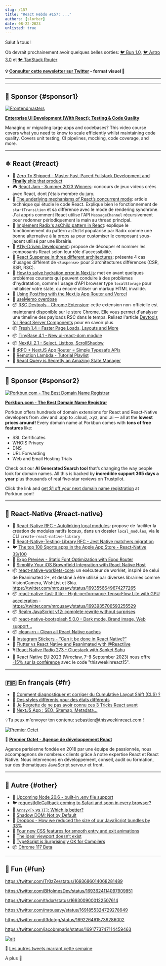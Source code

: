 ```yaml
---
slug: /157
title: "React Hebdo #157: ..."
authors: [slorber]
date: 08-22-2023
unlisted: true
---
```


Salut à tous !

Ob devrait prochainement avoir quelques belles sorties: [🐦 Bun 1.0](https://twitter.com/jarredsumner/status/1693657906917585359), [🐦 Astro 3.0](https://twitter.com/astrodotbuild/status/1693655809711108456) et [🐦 TanStack Router](https://twitter.com/tannerlinsley/status/1691936709498552654)

<Todo />

<!-- truncate -->

**💡 [Consulter cette newsletter sur Twitter](https://slo.im/thread) - format visuel 🎨**

---


<Support />

---

## 💸 Sponsor {#sponsor1}

[![Frontendmasters](/emails/issues/151/frontendmasters.png)](https://frontendmasters.com/courses/enterprise-ui-dev/?utm_source=email&utm_medium=thisweekinreact&utm_content=uidev)

**[Enterprise UI Development (With React): Testing & Code Quality](https://frontendmasters.com/courses/enterprise-ui-dev/?utm_source=email&utm_medium=thisweekinreact&utm_content=uidev)**

Managing or migrating large apps and codebases? This video course covers what you need to know to scale efficiently whilst maintaining code quality. Covers unit testing, CI pipelines, mocking, code coverage, and more.

---

## ⚛️ React {#react}

- 💸 [Zero To Shipped - Master Fast-Paced Fullstack Development and **Finally** ship that product](https://www.zerotoshipped.com/)
- 🎮 [React Jam - Summer 2023 Winners](https://reactjam.com/summer-2023-winners): concours de jeux videos créés avec React, dont j'étais membre du jury.
- 📜 [The underlying mechanisms of React’s concurrent mode](https://andreigatej.dev/blog/the-underlying-mechanisms-of-reacts-concurrent-mode/): article technique qui étudie le code React. Explique bien le fonctionnement de `startTransition` et sa différence avec le mode de rendering synchrone. J'ai appris comment React utilise l'API `MessageChannel` récursivement pour redonner périodiquement la main au thread principal.
- 📜 [Implement Radix's asChild pattern in React](https://www.jacobparis.com/content/react-as-child): explique le fonctionnement du pattern `asChild` popularisé par Radix comme une bonne alternative à la props `as` pour customiser le composant sous-jacent utilisé par une librairie.
- 📜 [A11y-Driven Development](https://www.simplethread.com/a11y-driven-development/): propose de découper et nommer les composants React selon leur rôle d'accessibilité.
- 📜 [React Suspense in three different architectures](https://elanmed.dev/blog/suspense-in-different-architectures): présente 4 cas d'usages différent de `<Suspense>` pour 3 architectures différences (CSR, SSR, RSC).
- 📜 [How to solve hydration error in Next.js](https://chirag-gupta.hashnode.dev/how-to-solve-hydration-error-in-nextjs): met en avant quelques problèmes courants qui peuvent conduire à des problèmes d'hydratation, comme l'usage d'API browser type `localStorage` pour initialiser votre state, ou encore utiliser un markup HTML invalide.
- 📜 [Using PostHog with the Next.js App Router and Vercel](https://vercel.com/guides/posthog-nextjs-vercel-feature-flags-analytics)
- 📜 [useMemo overdose](https://edvins.io/usememo-overdose)
- 📦 [RSC Devtools - Chrome Extension](https://chrome.google.com/webstore/detail/rsc-devtools/jcejahepddjnppkhomnidalpnnnemomn): cette extension non-officielle est maintenant disponible sur le store Chrome. Elle vous permet d'analyser une timeline des payloads RSC dans le temps. Relisez l'article [Devtools for React Server Components](https://www.alvar.dev/blog/creating-devtools-for-react-server-components) pour en savoir plus.
- 📦 [Fresh 1.4 – Faster Page Loads, Layouts and More](https://deno.com/blog/fresh-1.4)
- 📦 [TinyBase 4.1 - New ui-react-dom module](https://tinybase.org/guides/releases/)
- 📦 [NextUI 2.1 - Select, Listbox, ScrollShadow](https://nextui.org/blog/v2.1.0)
- 🎥 [tRPC + NextJS App Router = Simple Typesafe APIs](https://www.youtube.com/watch?v=qCLV0Iaq9zU)
- 🎥 [Remotion Lambda - Tutorial Playlist](https://www.youtube.com/playlist?list=PLRHdymbhXiIRgAeAUpMxe7l7BNliHfWUq)
- 🎥 [React Query is Secretly an Amazing State Manager](https://www.youtube.com/watch?v=0X3TlVklT-A)

<SubscribeFormEmbed placement="middle" />

---

## 💸 Sponsor {#sponsor2}

[![Porkbun.com - The Best Domain Name Registrar](/emails/issues/150/porkbun.png)](https://porkbun.com/?coupon=TWIREACT&utm_source=TWIREACT&utm_medium=Newsletter&utm_campaign=twirjune2023)

**[Porkbun.com - The Best Domain Name Registrar](https://porkbun.com/?coupon=TWIREACT&utm_source=TWIREACT&utm_medium=Newsletter&utm_campaign=twirjune2023)**

Porkbun offers hundreds of domain extensions for React and React-Native developers from .dev and .app to .cloud, .xyz, and .ai — all at the **lowest prices around!** Every domain name at Porkbun comes with **tons of free features** like:

- SSL Certificates
- WHOIS Privacy
- DNS
- URL Forwarding
- Web and Email Hosting Trials

Check out our **AI Generated Search tool** that’s changing the way people look for domain names. All this is backed by **incredible support 365 days a year** plus thousands of real five-star reviews on Trustpilot.

Click the link and [get $1 off your next domain name registration](https://porkbun.com/?coupon=TWIREACT&utm_source=TWIREACT&utm_medium=Newsletter&utm_campaign=twirjune2023) at Porkbun.com!

---

## 📱 React-Native {#react-native}

- 💬 [React-Native RFC - Autolinking local modules](https://github.com/react-native-community/discussions-and-proposals/pull/702): propose de faciliter la création de modules natifs locaux, dans un dossier `local_modules`, via le CLI `create-react-native-library`
- 💬 [React-Native-Testing-Library RFC - Jest Native matchers migration](https://github.com/callstack/react-native-testing-library/issues/1468)
- 🐦 [The top 100 Sports apps in the Apple App Store - React-Native 33/100](https://twitter.com/Baconbrix/status/1692215896029212847)
- 👀 [Expo Preview - Static Font Optimization with Expo Router](https://twitter.com/Baconbrix/status/1692990529800167441)
- 📜 [Simplify Your iOS Brownfield Integration with React Native Host](https://www.callstack.com/blog/simplify-your-ios-brownfield-integration-with-react-native-host)
- 📦 [react-native-worklets-core](https://github.com/margelo/react-native-worklets-core): un exécuteur de worklet, inspiré de celui de Reanimated 2+, et destiné à être utilisé par diverses librairies comme VisionCamera, WishList et Skia. https://twitter.com/mrousavy/status/1693556649674277265
- 📦 [react-native-fast-tflite - High-performance TensorFlow Lite with GPU acceleration](https://github.com/mrousavy/react-native-fast-tflite) - https://twitter.com/mrousavy/status/1693935706593255529
- 📦 [Realm JavaScript v12: complete rewrite without surprises](https://medium.com/realm/realm-javascript-v12-complete-rewrite-without-surprises-62eea2a2e8ae)
- 📦 [react-native-bootsplash 5.0.0 - Dark mode, Brand image, Web support...](https://github.com/zoontek/react-native-bootsplash/releases/tag/5.0.0)
- 📦 [clean-rn - Clean all React Native caches](https://github.com/mrousavy/clean-rn)
- 🎥 [Instagram Stickers - “Can it be done in React Native?”](https://www.youtube.com/watch?v=5yM4NPcTwY4)
- 🎥 [Flutter vs React Native and Reanimated with @Reactiive](https://www.youtube.com/watch?v=A19-UEUrg6A)
- 🎙️ [React Native Radio 273 - Gluestack with Sanket Sahu](https://react-native-radio.simplecast.com/episodes/rnr-273-gluestack-with-sanket-sahu)
- 👥 [React Native EU 2023](https://www.react-native.eu/) (Wrocław, 7–8 September 2023) nous offre [-15% sur la conférence](https://ti.to/react-native-eu/2023/discount/thisweekinreact15) avec le code "thisweekinreact15".

<Todo />

---

## 🇫🇷 En français {#fr}

- 📜 [Comment diagnostiquer et corriger du Cumulative Layout Shift (CLS) ?](https://www.julienpradet.fr/tutoriels/comment-detecter-du-cls/)
- 📜 [Des styles différents pour des états différents](https://www.swebdev.fr/blog/des-styles-differents-pour-des-etats-differents)
- 🎥 [Je Regrette de ne pas avoir connu ces 3 Tricks React avant](https://www.youtube.com/watch?v=taw7AYTN0ds)
- 🎥 [NextJS App : SEO, Sitemap, Metadata...](https://www.youtube.com/watch?v=QeascD-piHA)

💡Tu peux m'envoyer ton contenu: [sebastien@thisweekinreact.com](mailto:sebastien@thisweekinreact.com?subject=Contenu%20en%20fran%C3%A7ais) !

[![Premier Octet](/emails/issues/151/premieroctet.png)](https://www.premieroctet.com/?utm_source=react_hebdo)

💸 [**Premier Octet - Agence de développement React**](https://www.premieroctet.com/?utm_source=react_hebdo)

Agence parisienne fondée en 2018 par une équipe de passionnés, nous accompagnons de nombreux clients grâce à notre expertise React et React Native.
Nous intervenons en développement, conseil, audit ou formation, sur des thématiques JavaScript serveur et front.

---

## 🔀 Autre {#other}

- 👀 [Upcoming Node 20.6 - built-in .env file support](https://github.com/nodejs/node/pull/49185)
- 🐦 [requestIdleCallback coming to Safari and soon in every browser?](https://twitter.com/sebastienlorber/status/1694260312986227187)
- 📜 [`Array<T>` vs `T[]`: Which is better?](https://www.totaltypescript.com/array-types-in-typescript)
- 📜 [Shadow DOM: Not by Default](https://begin.com/blog/posts/2023-08-18-shadow-dom-not-by-default)
- 📜 [Dropbox - How we reduced the size of our JavaScript bundles by 33%](https://dropbox.tech/frontend/how-we-reduced-the-size-of-our-javascript-bundles-by-33-percent)
- 📜 [Four new CSS features for smooth entry and exit animations](https://developer.chrome.com/blog/entry-exit-animations/)
- 📜 [The ideal viewport doesn’t exist](https://viewports.fyi/)
- 📜 [TypeScript is Surprisingly OK for Compilers](https://matklad.github.io/2023/08/17/typescript-is-surprisingly-ok-for-compilers.html)
- 📦 [Chrome 117 Beta](https://developer.chrome.com/blog/chrome-117-beta/)

---

## 🤭 Fun {#fun}

https://twitter.com/Tr0zZe/status/1693686014068281489

https://twitter.com/BHolmesDev/status/1693624114097909851

https://twitter.com/thdxr/status/1693009000122507614

https://twitter.com/mrousavy/status/1691855324729278949

https://twitter.com/t3dotgg/status/1692264615739286002

https://twitter.com/jacobmparis/status/1691773747114459463

[![alt](/emails/issues/122/meme.jpg)](https://twitter.com/TODOTODOTODOTODOTODOTODOTODOTODOTODOTODO)

🤣 [Les autres tweets marrant cette semaine](https://twitter.com/TODOTODOTODOTODOTODOTODOTODOTODOTODOTODO)

A plus 👋
